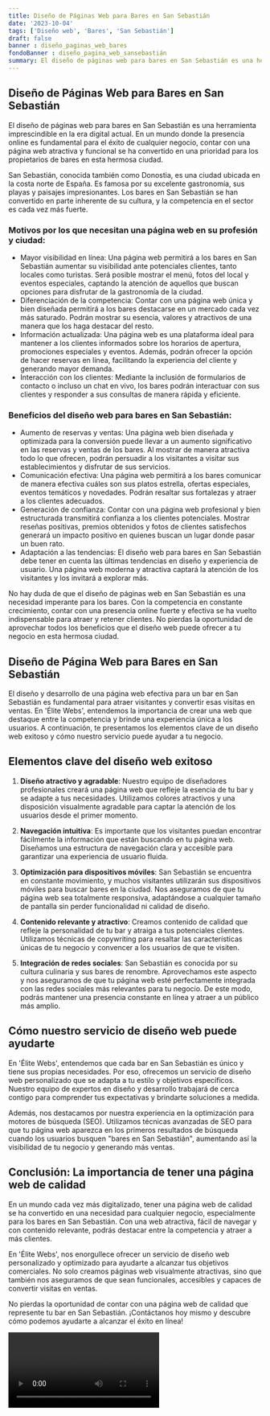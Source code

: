 ```yaml
---
title: Diseño de Páginas Web para Bares en San Sebastián
date: '2023-10-04'
tags: ['Diseño web', 'Bares', 'San Sebastián']
draft: false
banner : diseño_paginas_web_bares
fondoBanner : diseño_pagina_web_sansebastián
summary: El diseño de páginas web para bares en San Sebastián es una herramienta imprescindible en la era digital actual. En un mundo donde la presencia online es fundamental para el éxito de cualquier negocio, contar con una página web atractiva y funcional se ha convertido en una prioridad para los propietarios de bares en esta hermosa ciudad.
---
```


## Diseño de Páginas Web para Bares en San Sebastián

El diseño de páginas web para bares en San Sebastián es una herramienta imprescindible en la era digital actual. En un mundo donde la presencia online es fundamental para el éxito de cualquier negocio, contar con una página web atractiva y funcional se ha convertido en una prioridad para los propietarios de bares en esta hermosa ciudad.

San Sebastián, conocida también como Donostia, es una ciudad ubicada en la costa norte de España. Es famosa por su excelente gastronomía, sus playas y paisajes impresionantes. Los bares en San Sebastián se han convertido en parte inherente de su cultura, y la competencia en el sector es cada vez más fuerte.

### Motivos por los que necesitan una página web en su profesión y ciudad:
- Mayor visibilidad en línea: Una página web permitirá a los bares en San Sebastián aumentar su visibilidad ante potenciales clientes, tanto locales como turistas. Será posible mostrar el menú, fotos del local y eventos especiales, captando la atención de aquellos que buscan opciones para disfrutar de la gastronomía de la ciudad.
- Diferenciación de la competencia: Contar con una página web única y bien diseñada permitirá a los bares destacarse en un mercado cada vez más saturado. Podrán mostrar su esencia, valores y atractivos de una manera que los haga destacar del resto.
- Información actualizada: Una página web es una plataforma ideal para mantener a los clientes informados sobre los horarios de apertura, promociones especiales y eventos. Además, podrán ofrecer la opción de hacer reservas en línea, facilitando la experiencia del cliente y generando mayor demanda.
- Interacción con los clientes: Mediante la inclusión de formularios de contacto o incluso un chat en vivo, los bares podrán interactuar con sus clientes y responder a sus consultas de manera rápida y eficiente.

### Beneficios del diseño web para bares en San Sebastián:
- Aumento de reservas y ventas: Una página web bien diseñada y optimizada para la conversión puede llevar a un aumento significativo en las reservas y ventas de los bares. Al mostrar de manera atractiva todo lo que ofrecen, podrán persuadir a los visitantes a visitar sus establecimientos y disfrutar de sus servicios.
- Comunicación efectiva: Una página web permitirá a los bares comunicar de manera efectiva cuáles son sus platos estrella, ofertas especiales, eventos temáticos y novedades. Podrán resaltar sus fortalezas y atraer a los clientes adecuados.
- Generación de confianza: Contar con una página web profesional y bien estructurada transmitirá confianza a los clientes potenciales. Mostrar reseñas positivas, premios obtenidos y fotos de clientes satisfechos generará un impacto positivo en quienes buscan un lugar donde pasar un buen rato.
- Adaptación a las tendencias: El diseño web para bares en San Sebastián debe tener en cuenta las últimas tendencias en diseño y experiencia de usuario. Una página web moderna y atractiva captará la atención de los visitantes y los invitará a explorar más.

No hay duda de que el diseño de páginas web en San Sebastián es una necesidad imperante para los bares. Con la competencia en constante crecimiento, contar con una presencia online fuerte y efectiva se ha vuelto indispensable para atraer y retener clientes. No pierdas la oportunidad de aprovechar todos los beneficios que el diseño web puede ofrecer a tu negocio en esta hermosa ciudad.

<GifSeo />

<Cta />

## Diseño de Página Web para Bares en San Sebastián

El diseño y desarrollo de una página web efectiva para un bar en San Sebastián es fundamental para atraer visitantes y convertir esas visitas en ventas. En 'Élite Webs', entendemos la importancia de crear una web que destaque entre la competencia y brinde una experiencia única a los usuarios. A continuación, te presentamos los elementos clave de un diseño web exitoso y cómo nuestro servicio puede ayudar a tu negocio.

## Elementos clave del diseño web exitoso

1. **Diseño atractivo y agradable**: Nuestro equipo de diseñadores profesionales creará una página web que refleje la esencia de tu bar y se adapte a tus necesidades. Utilizamos colores atractivos y una disposición visualmente agradable para captar la atención de los usuarios desde el primer momento.

2. **Navegación intuitiva**: Es importante que los visitantes puedan encontrar fácilmente la información que están buscando en tu página web. Diseñamos una estructura de navegación clara y accesible para garantizar una experiencia de usuario fluida.

3. **Optimización para dispositivos móviles**: San Sebastián se encuentra en constante movimiento, y muchos visitantes utilizarán sus dispositivos móviles para buscar bares en la ciudad. Nos aseguramos de que tu página web sea totalmente responsiva, adaptándose a cualquier tamaño de pantalla sin perder funcionalidad ni calidad de diseño.

4. **Contenido relevante y atractivo**: Creamos contenido de calidad que refleje la personalidad de tu bar y atraiga a tus potenciales clientes. Utilizamos técnicas de copywriting para resaltar las características únicas de tu negocio y convencer a los usuarios de que te visiten.

5. **Integración de redes sociales**: San Sebastián es conocida por su cultura culinaria y sus bares de renombre. Aprovechamos este aspecto y nos aseguramos de que tu página web esté perfectamente integrada con las redes sociales más relevantes para tu negocio. De este modo, podrás mantener una presencia constante en línea y atraer a un público más amplio.

## Cómo nuestro servicio de diseño web puede ayudarte

En 'Élite Webs', entendemos que cada bar en San Sebastián es único y tiene sus propias necesidades. Por eso, ofrecemos un servicio de diseño web personalizado que se adapta a tu estilo y objetivos específicos. Nuestro equipo de expertos en diseño y desarrollo trabajará de cerca contigo para comprender tus expectativas y brindarte soluciones a medida.

Además, nos destacamos por nuestra experiencia en la optimización para motores de búsqueda (SEO). Utilizamos técnicas avanzadas de SEO para que tu página web aparezca en los primeros resultados de búsqueda cuando los usuarios busquen "bares en San Sebastián", aumentando así la visibilidad de tu negocio y generando más ventas.

## Conclusión: La importancia de tener una página web de calidad

En un mundo cada vez más digitalizado, tener una página web de calidad se ha convertido en una necesidad para cualquier negocio, especialmente para los bares en San Sebastián. Con una web atractiva, fácil de navegar y con contenido relevante, podrás destacar entre la competencia y atraer a más clientes.

En 'Élite Webs', nos enorgullece ofrecer un servicio de diseño web personalizado y optimizado para ayudarte a alcanzar tus objetivos comerciales. No solo creamos páginas web visualmente atractivas, sino que también nos aseguramos de que sean funcionales, accesibles y capaces de convertir visitas en ventas.

No pierdas la oportunidad de contar con una página web de calidad que represente tu bar en San Sebastián. ¡Contáctanos hoy mismo y descubre cómo podemos ayudarte a alcanzar el éxito en línea!

<Video />

<CtaBot job='Bares' city='San Sebastián'/>

<Gmaps query='San Sebastián+españa+maps' />